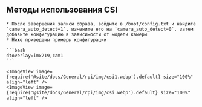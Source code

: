 


## Методы использования CSI

    * После завершения записи образа, войдите в /boot/config.txt и найдите `camera_auto_detect=1`, измените его на `camera_auto_detect=0`, затем добавьте конфигурацию в зависимости от модели камеры
    * Ниже приведены примеры конфигурации

    ```bash
    dtoverlay=imx219,cam1
    ```

    <ImageView image={require('@site/docs/General/rpi/img/csi1.webp').default} size="100%" align="left" />
    <ImageView image={require('@site/docs/General/rpi/img/csi.webp').default} size="100%" align="left" />